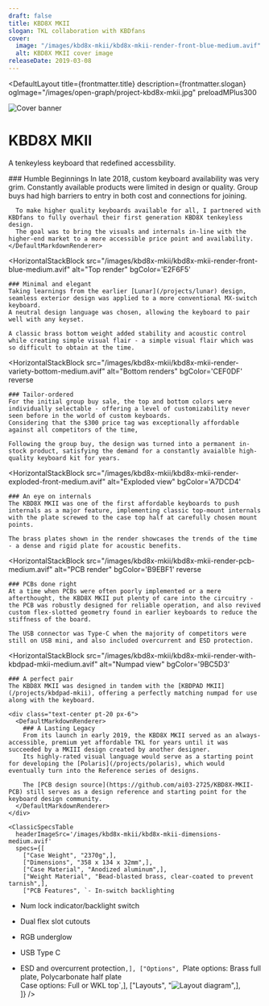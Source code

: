 ```yaml
---
draft: false
title: KBD8X MKII
slogan: TKL collaboration with KBDfans
cover:
  image: "/images/kbd8x-mkii/kbd8x-mkii-render-front-blue-medium.avif"
  alt: KBD8X MKII cover image
releaseDate: 2019-03-08
---
```


<DefaultLayout 
  title={frontmatter.title} 
  description={frontmatter.slogan}
  ogImage="/images/open-graph/project-kbd8x-mkii.jpg"
  preloadMPlus300
>

  <div class="w-full h-[350px] overflow-hidden">
    <img src="/images/kbd8x-mkii/kbd8x-mkii-render-variety-medium.avif" alt="Cover banner" class="object-cover w-full h-full" />
  </div>

  <div class="text-center pt-20 pb-24 px-6">
    <h1 class="!font-['M_PLUS_Rounded_1c'] font-[300] !text-[42px] !md:text-[52px] lg:!text-[60px]">KBD8X MKII</h1>
    <p>A tenkeyless keyboard that redefined accessbility.</p>
  </div>

  <div class="bg-zinc-800 text-center py-28 px-6">
    <DefaultMarkdownRenderer invert>
      ### Humble Beginnings
      In late 2018, custom keyboard availability was very grim.  
      Constantly available products were limited in design or quality.  
      Group buys had high barriers to entry in both cost and connections for joining.  
        
      To make higher quality keyboards available for all, I partnered with KBDfans to fully overhaul their first generation KBD8X tenkeyless design.  
      The goal was to bring the visuals and internals in-line with the higher-end market to a more accessible price point and availability.
    </DefaultMarkdownRenderer>
  </div>

  <HorizontalStackBlock
    src="/images/kbd8x-mkii/kbd8x-mkii-render-front-blue-medium.avif" 
    alt="Top render"
    bgColor='E2F6F5'
  >
    ### Minimal and elegant
    Taking learnings from the earlier [Lunar](/projects/lunar) design, seamless exterior design was applied to a more conventional MX-switch keyboard.  
    A neutral design language was chosen, allowing the keyboard to pair well with any keyset.  

    A classic brass bottom weight added stability and acoustic control while creating simple visual flair - a simple visual flair which was so difficult to obtain at the time. 
  </HorizontalStackBlock>

  <HorizontalStackBlock
    src="/images/kbd8x-mkii/kbd8x-mkii-render-variety-bottom-medium.avif"
    alt="Bottom renders"
    bgColor='CEF0DF'
    reverse
  >
    ### Tailor-ordered
    For the initial group buy sale, the top and bottom colors were individually selectable - offering a level of customizability never seen before in the world of custom keyboards.  
    Considering that the $300 price tag was exceptionally affordable against all competitors of the time, 

    Following the group buy, the design was turned into a permanent in-stock product, satisfying the demand for a constantly avaialble high-quality keyboard kit for years.
  </HorizontalStackBlock>

  <HorizontalStackBlock
    src="/images/kbd8x-mkii/kbd8x-mkii-render-exploded-front-medium.avif" 
    alt="Exploded view"
    bgColor='A7DCD4'
  >
    ### An eye on internals
    The KBD8X MKII was one of the first affordable keyboards to push internals as a major feature, implementing classic top-mount internals with the plate screwed to the case top half at carefully chosen mount points.  
    
    The brass plates shown in the render showcases the trends of the time - a dense and rigid plate for acoustic benefits.
  </HorizontalStackBlock>

  <HorizontalStackBlock
    src="/images/kbd8x-mkii/kbd8x-mkii-render-pcb-medium.avif"
    alt="PCB render"
    bgColor='B9EBF1'
    reverse
  >
    ### PCBs done right
    At a time when PCBs were often poorly implemented or a mere afterthought, the KBD8X MKII put plenty of care into the circuitry - the PCB was robustly designed for reliable operation, and also revived custom flex-slotted geometry found in earlier keyboards to reduce the stiffness of the board.

    The USB connector was Type-C when the majority of competitors were still on USB mini, and also included overcurrent and ESD protection.  
  </HorizontalStackBlock>

  <HorizontalStackBlock
    src="/images/kbd8x-mkii/kbd8x-mkii-render-with-kbdpad-mkii-medium.avif" 
    alt="Numpad view"
    bgColor='9BC5D3'
  >
    ### A perfect pair
    The KBD8X MKII was designed in tandem with the [KBDPAD MKII](/projects/kbdpad-mkii), offering a perfectly matching numpad for use along with the keyboard.  

  </HorizontalStackBlock>

  <div class="container mx-auto">

    <div class="text-center pt-20 px-6">
      <DefaultMarkdownRenderer>
        ### A Lasting Legacy
        From its launch in early 2019, the KBD8X MKII served as an always-accessible, premium yet affordable TKL for years until it was succeeded by a MKIII design created by another designer.  
        Its highly-rated visual language would serve as a starting point for developing the [Polaris](/projects/polaris), which would eventually turn into the Reference series of designs.  

        The [PCB design source](https://github.com/ai03-2725/KBD8X-MKII-PCB) still serves as a design reference and starting point for the keyboard design community.
      </DefaultMarkdownRenderer>
    </div>

    <ClassicSpecsTable 
      headerImageSrc='/images/kbd8x-mkii/kbd8x-mkii-dimensions-medium.avif' 
      specs={[
        ["Case Weight", "2370g",],
        ["Dimensions", "358 x 134 x 32mm",],
        ["Case Material", "Anodized aluminum",],
        ["Weight Material", "Bead-blasted brass, clear-coated to prevent tarnish",],
        ["PCB Features", `- In-switch backlighting
- Num lock indicator/backlight switch
- Dual flex slot cutouts
- RGB underglow
- USB Type C
- ESD and overcurrent protection`,],
        ["Options", `Plate options: Brass full plate, Polycarbonate half plate  
Case options: Full or WKL top`,],
        ["Layouts", "![Layout diagram](/images/kbd8x-mkii/kbd8x-mkii-layouts-diagram-medium.avif)",],        
    ]} />

    <ClassicResourcesTable project='kbd8x-mkii' />
  </div>
  
</DefaultLayout>
